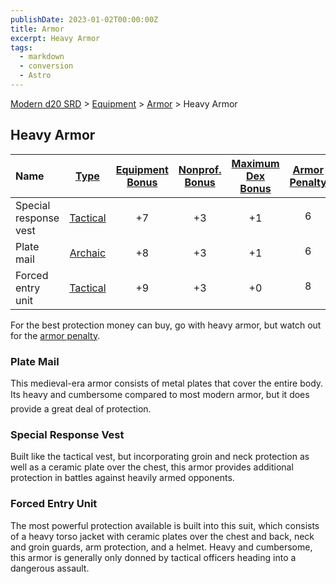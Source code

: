 ```yaml
---
publishDate: 2023-01-02T00:00:00Z
title: Armor
excerpt: Heavy Armor
tags:
  - markdown
  - conversion
  - Astro
---
```


[Modern d20 SRD](/#modernD20) > [Equipment](modern-d20-srd-equipment-index) > [Armor](modern-d20-srd-equipment-armor-general) > Heavy Armor

## Heavy Armor

| Name                  |   [Type](modern-d20-srd-equipment-armor-general)   | [Equipment Bonus](modern-d20-srd-equipment-armor-general) | [Nonprof. Bonus](modern-d20-srd-equipment-armor-general) | [Maximum Dex Bonus](modern-d20-srd-equipment-armor-general) | [Armor Penalty](modern-d20-srd-equipment-armor-general) | [Speed (30 ft.)](modern-d20-srd-equipment-armor-general) | [Weight](modern-d20-srd-equipment-armor-general) | [Purchase DC](modern-d20-srd-equipment-armor-general) | [Restriction](modern-d20-srd-equipment-armor-general) |
| :-------------------- | :------------------------------------------------: | :-------------------------------------------------------: | :------------------------------------------------------: | :---------------------------------------------------------: | :-----------------------------------------------------: | :------------------------------------------------------: | :----------------------------------------------: | :---------------------------------------------------: | ----------------------------------------------------: |
| Special response vest | [Tactical](modern-d20-srd-equipment-armor-general) |                            +7                             |                            +3                            |                             +1                              |                            6                            |                            20                            |                      15 lb.                      |                          18                           |                                              Lic (+1) |
| Plate mail            | [Archaic](modern-d20-srd-equipment-armor-general)  |                            +8                             |                            +3                            |                             +1                              |                            6                            |                            20                            |                      50 lb.                      |                          23                           |                                                       |
| Forced entry unit     | [Tactical](modern-d20-srd-equipment-armor-general) |                            +9                             |                            +3                            |                             +0                              |                            8                            |                            20                            |                      20 lb.                      |                          19                           |                                              Lic (+1) |

For the best protection money can buy, go with heavy armor, but watch out for the [armor penalty](modern-d20-srd-equipment-armor-general).

### Plate Mail

This medieval-era armor consists of metal plates that cover the entire body. Its heavy and cumbersome compared to most modern armor, but it does provide a great deal of protection.

### Special Response Vest

Built like the tactical vest, but incorporating groin and neck protection as well as a ceramic plate over the chest, this armor provides additional protection in battles against heavily armed opponents.

### Forced Entry Unit

The most powerful protection available is built into this suit, which consists of a heavy torso jacket with ceramic plates over the chest and back, neck and groin guards, arm protection, and a helmet. Heavy and cumbersome, this armor is generally only donned by tactical officers heading into a dangerous assault.
